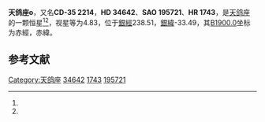 {{Starbox begin
| name = 天鸽座ο
}}
{{Starbox observe
| epoch = [[J2000.0|J2000.0]]
| constell = [[天鸽座|天鸽座]]<ref name=SIMBAD>{{cite web
 | url=http://simbad.u-strasbg.fr/simbad/sim-id?Ident=HR+1743
 | title =Pulsating variable Star
 | publisher=Centre de Données astronomiques de Strasbourg
 | work=SIMBAD
 | accessdate=2012-07-13}}</ref><ref name=DATA>{{cite web
 | url=http://vizier.u-strasbg.fr/viz-bin/VizieR-5?-out.add=.&-source=5050&-corr=PK=HR&-out.max=9999&HR=1743
 | title=VizieR Detailed Page
 | accessdate=2012-07-13
 | archive-date=2016-03-04
 | archive-url=https://web.archive.org/web/20160304211405/http://vizier.u-strasbg.fr/viz-bin/VizieR-5?-out.add=.&-source=5050&-corr=PK=HR&-out.max=9999&HR=1743
 | dead-url=no
 }}</ref>
| 星官 = 
| ra = {{RA|5|17|29.1}}<ref name=SIMBAD /><ref name=DATA />
| dec = {{DEC|-34|53|43}}<ref name=SIMBAD /><ref name=DATA />
| appmag_v = 4.83<ref name=SIMBAD /><ref name=DATA />
}}
{{Starbox character
| class = K0IV<ref name=SIMBAD /><ref name=DATA />
| b-v = 1<ref name=SIMBAD /><ref name=DATA />
| u-b = 0.8<ref name=SIMBAD /><ref name=DATA />
| r-i = 0.55<ref name=SIMBAD /><ref name=DATA />
| variable = 
}}
{{Starbox astrometry
| radial_v = 0.8
| prop_mo_ra = 21
| parallax = 0.018
| p_error = 
}}
{{Starbox catalog
| names =CD-35 2214，[[SAO星表|SAO]] 195721，[[HD星表|HD]] 34642，[[HR星表|HR]] 1743}}
{{Starbox reference |Simbad=HR+1743}}
{{Starbox end}}

'''天鸽座ο'''，又名'''CD-35 2214'''，'''HD 34642'''、'''SAO 195721'''、'''HR 1743'''，是[[天鸽座|天鸽座]]的一颗恒星<ref name=SIMBAD /><ref name=DATA />，视星等为4.83，位于[[銀道座標系|銀經]]238.51，[[銀道座標系|銀緯]]-33.49，其[[B1900.0|B1900.0]]坐标为赤經{{RA|5|13|52.6}}，赤緯{{DEC|-34|-33.49|35}}。

== 参考文献 ==
{{reflist}}

{{star-stub}}

{{天鸽座恒星}}
[[Category:天鸽座|Category:天鸽座]]
[[Category:HD和HDE天體|34642]]
[[Category:HR天體|1743]]
[[Category:SAO天體|195721]]